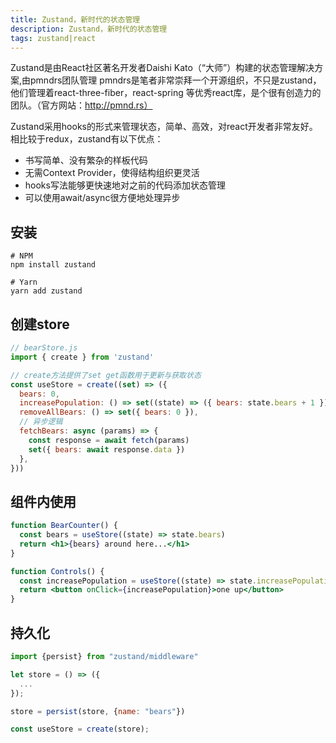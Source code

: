 ```yaml
---
title: Zustand，新时代的状态管理
description: Zustand，新时代的状态管理
tags: zustand|react
---
```

Zustand是由React社区著名开发者Daishi Kato（“大师”）构建的状态管理解决方案,由pmndrs团队管理
pmndrs是笔者非常崇拜一个开源组织，不只是zustand，他们管理着react-three-fiber，react-spring
等优秀react库，是个很有创造力的团队。（官方网站：http://pmnd.rs）

Zustand采用hooks的形式来管理状态，简单、高效，对react开发者非常友好。
相比较于redux，zustand有以下优点：
- 书写简单、没有繁杂的样板代码
- 无需Context Provider，使得结构组织更灵活
- hooks写法能够更快速地对之前的代码添加状态管理
- 可以使用await/async很方便地处理异步

## 安装
```text
# NPM
npm install zustand

# Yarn
yarn add zustand
```

## 创建store
```js
// bearStore.js
import { create } from 'zustand'

// create方法提供了set get函数用于更新与获取状态
const useStore = create((set) => ({
  bears: 0,
  increasePopulation: () => set((state) => ({ bears: state.bears + 1 })),
  removeAllBears: () => set({ bears: 0 }),
  // 异步逻辑
  fetchBears: async (params) => {
    const response = await fetch(params)
    set({ bears: await response.data })
  },
}))

```

## 组件内使用
```jsx
function BearCounter() {
  const bears = useStore((state) => state.bears)
  return <h1>{bears} around here...</h1>
}

function Controls() {
  const increasePopulation = useStore((state) => state.increasePopulation)
  return <button onClick={increasePopulation}>one up</button>
}
```

## 持久化
```js
import {persist} from "zustand/middleware"

let store = () => ({
  ...
});

store = persist(store, {name: "bears"})

const useStore = create(store);
```
